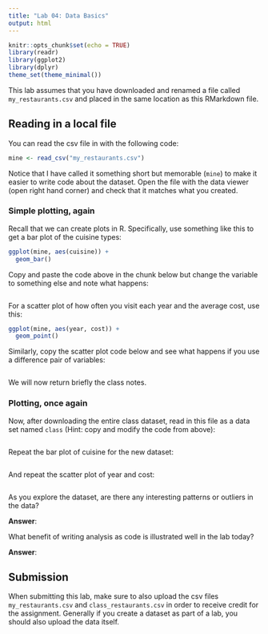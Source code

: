 ```yaml
---
title: "Lab 04: Data Basics"
output: html
---
```


```r
knitr::opts_chunk$set(echo = TRUE)
library(readr)
library(ggplot2)
library(dplyr)
theme_set(theme_minimal())
```

This lab assumes that you have downloaded and renamed a file called
`my_restaurants.csv` and placed in the same location as this RMarkdown
file.

## Reading in a local file

You can read the csv file in with the following code:

```r
mine <- read_csv("my_restaurants.csv")
```

Notice that I have called it something short but memorable (`mine`)
to make it easier to write code about the dataset. Open the file with the
data viewer (open right hand corner) and check that it matches what you 
created.

### Simple plotting, again

Recall that we can create plots in R. Specifically, use something like this
to get a bar plot of the cuisine types:

```r
ggplot(mine, aes(cuisine)) +
  geom_bar()
```

Copy and paste the code above in the chunk below but change the variable to
something else and note what happens:

```r

```

For a scatter plot of how often you visit each year and the average cost, use
this:

```r
ggplot(mine, aes(year, cost)) +
  geom_point()
```

Similarly, copy the scatter plot code below and see what happens if you use a
difference pair of variables:

```r

```

We will now return briefly the class notes.

### Plotting, once again

Now, after downloading the entire class dataset, read in this file as a data
set named `class` (Hint: copy and modify the code from above):

```r

```

Repeat the bar plot of cuisine for the new dataset:

```r

```

And repeat the scatter plot of year and cost:

```r

```

As you explore the dataset, are there any interesting patterns or outliers
in the data?

**Answer**:

What benefit of writing analysis as code is illustrated well in the lab
today?

**Answer**:

## Submission

When submitting this lab, make sure to also upload the csv files
`my_restaurants.csv` and `class_restaurants.csv` in order to receive credit for
the assignment. Generally if you create a dataset as part of a lab, you should
also upload the data itself.
